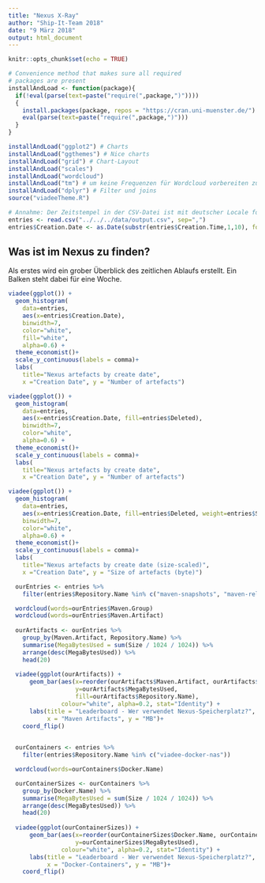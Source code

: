 ```yaml
---
title: "Nexus X-Ray"
author: "Ship-It-Team 2018"
date: "9 März 2018"
output: html_document
---
```


```r
knitr::opts_chunk$set(echo = TRUE)

# Convenience method that makes sure all required
# packages are present
installAndLoad <- function(package){
  if(!eval(parse(text=paste("require(",package,")")))) 
  { 
    install.packages(package, repos = "https://cran.uni-muenster.de/")
    eval(parse(text=paste("require(",package,")")))
  }
}

installAndLoad("ggplot2") # Charts
installAndLoad("ggthemes") # Nice charts
installAndLoad("grid") # Chart-Layout
installAndLoad("scales")
installAndLoad("wordcloud")
installAndLoad("tm") # um keine Frequenzen für Wordcloud vorbereiten zu müssen
installAndLoad("dplyr") # Filter und joins
source("viadeeTheme.R")

# Annahme: Der Zeitstempel in der CSV-Datei ist mit deutscher Locale formatiert.
entries <- read.csv("../../../data/output.csv", sep=",")
entries$Creation.Date <- as.Date(substr(entries$Creation.Time,1,10), format="%d.%m.%Y")


```

## Was ist im Nexus zu finden?

Als erstes wird ein grober Überblick des zeitlichen Ablaufs erstellt. Ein Balken steht dabei für eine Woche.


```r

viadee(ggplot()) +
  geom_histogram(
    data=entries, 
    aes(x=entries$Creation.Date), 
    binwidth=7,
    color="white",
    fill="white",
    alpha=0.6) +
  theme_economist()+
  scale_y_continuous(labels = comma)+
  labs(
    title="Nexus artefacts by create date",
    x ="Creation Date", y = "Number of artefacts")


```

```r

viadee(ggplot()) +
  geom_histogram(
    data=entries, 
    aes(x=entries$Creation.Date, fill=entries$Deleted), 
    binwidth=7,
    color="white",
    alpha=0.6) +
  theme_economist()+
  scale_y_continuous(labels = comma)+
  labs(
    title="Nexus artefacts by create date",
    x ="Creation Date", y = "Number of artefacts")

```

```r

viadee(ggplot()) +
  geom_histogram(
    data=entries, 
    aes(x=entries$Creation.Date, fill=entries$Deleted, weight=entries$Size), 
    binwidth=7,
    color="white",
    alpha=0.6) +
  theme_economist()+
  scale_y_continuous(labels = comma)+
  labs(
    title="Nexus artefacts by create date (size-scaled)",
    x ="Creation Date", y = "Size of artefacts (byte)")

```

```r

  ourEntries <- entries %>% 
    filter(entries$Repository.Name %in% c("maven-snapshots", "maven-releases"))  

  wordcloud(words=ourEntries$Maven.Group)
  wordcloud(words=ourEntries$Maven.Artifact)
  
  ourArtifacts <- ourEntries %>%
    group_by(Maven.Artifact, Repository.Name) %>%
    summarise(MegaBytesUsed = sum(Size / 1024 / 1024)) %>%
    arrange(desc(MegaBytesUsed)) %>%
    head(20)
    
  viadee(ggplot(ourArtifacts)) +
      geom_bar(aes(x=reorder(ourArtifacts$Maven.Artifact, ourArtifacts$MegaBytesUsed), 
                   y=ourArtifacts$MegaBytesUsed,
                   fill=ourArtifacts$Repository.Name), 
               colour="white", alpha=0.2, stat="Identity") +
      labs(title = "Leaderboard - Wer verwendet Nexus-Speicherplatz?",
           x = "Maven Artifacts", y = "MB")+
    coord_flip()
  
```

```r

  ourContainers <- entries %>% 
    filter(entries$Repository.Name %in% c("viadee-docker-nas"))  

  wordcloud(words=ourContainers$Docker.Name)

  ourContainerSizes <- ourContainers %>%
    group_by(Docker.Name) %>%
    summarise(MegaBytesUsed = sum(Size / 1024 / 1024)) %>%
    arrange(desc(MegaBytesUsed)) %>%
    head(20)
    
  viadee(ggplot(ourContainerSizes)) +
      geom_bar(aes(x=reorder(ourContainerSizes$Docker.Name, ourContainerSizes$MegaBytesUsed), 
                   y=ourContainerSizes$MegaBytesUsed), 
               colour="white", alpha=0.2, stat="Identity") +
      labs(title = "Leaderboard - Wer verwendet Nexus-Speicherplatz?",
           x = "Docker-Containers", y = "MB")+
    coord_flip()
  
```
